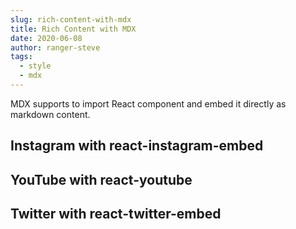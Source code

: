 ```yaml
---
slug: rich-content-with-mdx
title: Rich Content with MDX
date: 2020-06-08
author: ranger-steve
tags:
  - style
  - mdx
---
```


MDX supports to import React component and embed it directly as markdown content.

## Instagram with react-instagram-embed

<p>
  <InstagramEmbed
    url="https://instagr.am/p/Zw9o4/"
    maxWidth={320}
    hideCaption={true}
  />
</p>

## YouTube with react-youtube

<p>
  <YouTube videoId={"2g811Eo7K8U"} containerClassName={"youtube-container"} />
</p>

## Twitter with react-twitter-embed

<p>
  <TwitterTweetEmbed tweetId={"933354946111705097"} />
</p>
